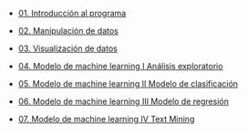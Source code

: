 -   [01. Introducción al programa](../2023-06-13-01-introduccion-al-programa/index.qmd)

-   [02. Manipulación de datos](../2023-06-13-02-manipulacion-de-datos/index.qmd)

-   [03. Visualización de datos](../2023-06-13-03-visualizacion-de-datos/index.qmd)

-   [04. Modelo de machine learning I Análisis exploratorio](../2023-06-13-04-modelo-de-machine-learning-i-analisis-exploratorio/index.qmd)

-   [05. Modelo de machine learning II Modelo de clasificación](../2023-06-13-05-modelo-de-machine-learning-ii-modelo-de-clasificacion/index.qmd)

-   [06. Modelo de machine learning III Modelo de regresión](../2023-06-13-06-modelo-de-machine-learning-iii-modelo-de-regresion/index.qmd)

-   [07. Modelo de machine learning IV Text Mining](../2023-06-13-07-modelo-de-machine-learning-iv-text-mining/index.qmd)